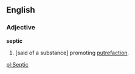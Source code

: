 ==English==

===Adjective===

'''septic'''

#[said of a substance] promoting [[putrefaction]].

[[pl:Septic]]